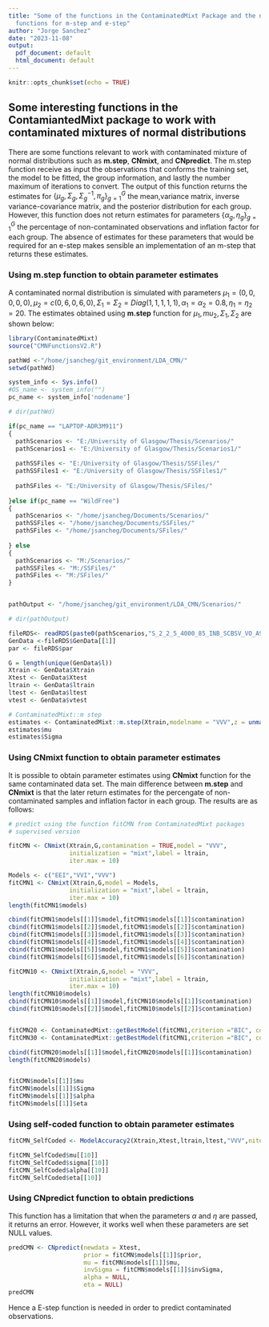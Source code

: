 ```yaml
---
title: "Some of the functions in the ContaminatedMixt Package and the need of self-coded
  functions for m-step and e-step"
author: "Jorge Sanchez"
date: "2023-11-08"
output:
  pdf_document: default
  html_document: default
---
```


```r
knitr::opts_chunk$set(echo = TRUE)
```

## Some interesting functions in the ContamiantedMixt package to work with contaminated mixtures of normal distributions

There are some functions relevant to work with contaminated mixture of normal distributions such as **m.step**, **CNmixt**, and **CNpredict**. 
The m.step function receive as input the observations that conforms the training set, the model to be fitted, the group information, and lastly the number maximum of iterations to convert. The output of this function returns the estimates for $\{\mu_{g}, \Sigma_{g}, \Sigma^{-1}_{g}, \pi_{g}\}^{G}_{g=1}$ the mean,variance matrix, inverse variance-covariance matrix, and the posterior distribution for each group. However, this function does not return estimates for parameters $\{\alpha_{g},\eta_{g}\}^{G}_{g=1}$ the percentage of non-contaminated observations and inflation factor for each group. The absence of estimates for these parameters that would be required for an e-step makes sensible an implementation of an m-step that returns these estimates.

### Using **m.step** function to obtain parameter estimates

A contaminated normal distribution is simulated with parameters $\mu_{1} = (0,0,0,0,0), \mu_{2} = c(0,6,0,6,0), \Sigma_{1} = \Sigma_{2} = Diag(1,1,1,1,1), \alpha_{1} = \alpha_{2} = 0.8, \eta_{1} = \eta_{2} = 20$. The estimates obtained using **m.step** function for $\mu_{1},mu_{2},\Sigma_{1},\Sigma_{2}$ are shown below:

```r
library(ContaminatedMixt)
source("CMNFunctionsV2.R")

pathWd <-"/home/jsancheg/git_environment/LDA_CMN/"
setwd(pathWd)

system_info <- Sys.info()
#OS_name <- system_info("")
pc_name <- system_info['nodename'] 

# dir(pathWd)

if(pc_name == "LAPTOP-ADR3M911")
{
  pathScenarios <- "E:/University of Glasgow/Thesis/Scenarios/"
  pathScenarios1 <- "E:/University of Glasgow/Thesis/Scenarios1/"
  
  pathSSFiles <- "E:/University of Glasgow/Thesis/SSFiles/"
  pathSSFiles1 <- "E:/University of Glasgow/Thesis/SSFiles1/"
  
  pathSFiles <- "E:/University of Glasgow/Thesis/SFiles/"
  
}else if(pc_name == "WildFree")
{
  pathScenarios <- "/home/jsancheg/Documents/Scenarios/"
  pathSSFiles <- "/home/jsancheg/Documents/SSFiles/"
  pathSFiles <- "/home/jsancheg/Documents/SFiles/"
  
} else
{
  pathScenarios <- "M:/Scenarios/"
  pathSSFiles <- "M:/SSFiles/"
  pathSFiles <- "M:/SFiles/"
}


pathOutput <- "/home/jsancheg/git_environment/LDA_CMN/Scenarios/"

# dir(pathOutput)

fileRDS<- readRDS(paste0(pathScenarios,"S_2_2_5_4000_85_INB_SCBSV_VO_A9080_E3020_10.RDS"))
GenData <-fileRDS$GenData[[1]]
par <- fileRDS$par

G = length(unique(GenData$l))
Xtrain <- GenData$Xtrain
Xtest <- GenData$Xtest
ltrain <- GenData$ltrain
ltest <- GenData$ltest
vtest <- GenData$vtest
```

```r
# ContaminatedMixt::m step
estimates <- ContaminatedMixt::m.step(Xtrain,modelname = "VVV",z = unmap(ltrain), mmax = 10)
estimates$mu
estimates$Sigma
```

### Using **CNmixt** function to obtain parameter estimates

It is possible to obtain parameter estimates using **CNmixt** function for the same contaminated data set. The main difference between **m.step** and **CNmixt** is that the later return estimates for the percengate of non-contaminated samples and inflation factor in each group. The results are as follows:
```r
# predict using the function fitCMN from ContaminatedMixt packages
# supervised version

fitCMN <- CNmixt(Xtrain,G,contamination = TRUE,model = "VVV", 
                 initialization = "mixt",label = ltrain, 
                 iter.max = 10)

Models <- c("EEI","VVI","VVV")
fitCMN1 <- CNmixt(Xtrain,G,model = Models, 
                 initialization = "mixt",label = ltrain, 
                 iter.max = 10)
length(fitCMN1$models)

cbind(fitCMN1$models[[1]]$model,fitCMN1$models[[1]]$contamination)
cbind(fitCMN1$models[[2]]$model,fitCMN1$models[[2]]$contamination)
cbind(fitCMN1$models[[3]]$model,fitCMN1$models[[3]]$contamination)
cbind(fitCMN1$models[[4]]$model,fitCMN1$models[[4]]$contamination)
cbind(fitCMN1$models[[5]]$model,fitCMN1$models[[5]]$contamination)
cbind(fitCMN1$models[[6]]$model,fitCMN1$models[[6]]$contamination)

fitCMN10 <- CNmixt(Xtrain,G,model = "VVV", 
                 initialization = "mixt",label = ltrain, 
                 iter.max = 10)
length(fitCMN10$models)
cbind(fitCMN10$models[[1]]$model,fitCMN10$models[[1]]$contamination)
cbind(fitCMN10$models[[2]]$model,fitCMN10$models[[2]]$contamination)


fitCMN20 <- ContaminatedMixt::getBestModel(fitCMN1,criterion ="BIC", contamination = FALSE)
fitCMN30 <- ContaminatedMixt::getBestModel(fitCMN1,criterion ="BIC", contamination = TRUE)

cbind(fitCMN20$models[[1]]$model,fitCMN20$models[[1]]$contamination)
length(fitCMN20$models)


fitCMN$models[[1]]$mu
fitCMN$models[[1]]$Sigma
fitCMN$models[[1]]$alpha
fitCMN$models[[1]]$eta


```

### Using self-coded function to obtain parameter estimates

```r
fitCMN_SelfCoded <- ModelAccuracy2(Xtrain,Xtest,ltrain,ltest,"VVV",niterations = 10)

fitCMN_SelfCoded$mu[[10]]
fitCMN_SelfCoded$sigma[[10]]
fitCMN_SelfCoded$alpha[[10]]
fitCMN_SelfCoded$eta[[10]]
```

### Using **CNpredict** function to obtain predictions 
This function has a limitation that when the parameters $\alpha$ and $\eta$ are passed, it returns an error. However, it works well when these parameters are set NULL values.


```r

predCMN <- CNpredict(newdata = Xtest, 
                     prior = fitCMN$models[[1]]$prior,
                     mu = fitCMN$models[[1]]$mu,
                     invSigma = fitCMN$models[[1]]$invSigma,
                     alpha = NULL,
                     eta = NULL)
predCMN
```

Hence a E-step function is needed in order to predict contaminated observations.

